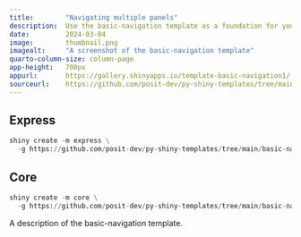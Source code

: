 ```yaml
---
title:        "Navigating multiple panels"
description:  Use the basic-navigation template as a foundation for your next Shiny app.
date:         2024-03-04
image:        thumbnail.png
imagealt:     "A screenshot of the basic-navigation template"
quarto-column-size: column-page
app-height:   700px
appurl:       https://gallery.shinyapps.io/template-basic-navigation1/
sourceurl:    https://github.com/posit-dev/py-shiny-templates/tree/main/basic-navigation
---
```


::: {.panel-tabset .shiny-mode-tabset  group="shiny-app-mode"}
## Express
``` python
shiny create -m express \
  -g https://github.com/posit-dev/py-shiny-templates/tree/main/basic-navigation
```
## Core
``` python
shiny create -m core \
  -g https://github.com/posit-dev/py-shiny-templates/tree/main/basic-navigation
```
:::


A description of the basic-navigation template.
